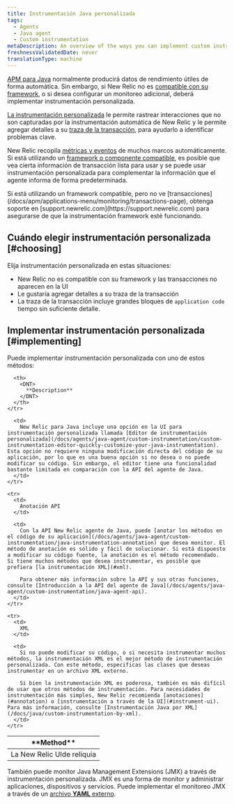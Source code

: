 ```yaml
---
title: Instrumentación Java personalizada
tags:
  - Agents
  - Java agent
  - Custom instrumentation
metaDescription: An overview of the ways you can implement custom instrumentation for your New Relic-monitored Java application.
freshnessValidatedDate: never
translationType: machine
---
```


[APM para Java](/docs/agents/java-agent/getting-started/introduction-new-relic-java) normalmente producirá datos de rendimiento útiles de forma automática. Sin embargo, si New Relic no es [compatible con su framework](/docs/agents/java-agent/getting-started/compatibility-requirements-java-agent), o si desea configurar un monitoreo adicional, deberá implementar instrumentación personalizada.

[La instrumentación personalizada](/docs/apm/agents/manage-apm-agents/agent-data/custom-instrumentation/) le permite rastrear interacciones que no son capturadas por la instrumentación automática de New Relic y le permite agregar detalles a su [traza de la transacción](/docs/traces/transaction-traces), para ayudarlo a identificar problemas clave.

New Relic recopila [métricas y eventos](/docs/data-analysis/metrics/analyze-your-metrics/data-collection-metric-timeslice-event-data) de muchos marcos automáticamente. Si está utilizando un [framework o componente compatible](/docs/agents/java-agent/getting-started/compatibility-requirements-java-agent), es posible que vea cierta información de transacción lista para usar y se puede usar instrumentación personalizada para complementar la información que el agente informa de forma predeterminada.

<Callout variant="important">
  Si está utilizando un framework compatible, pero no ve [transacciones](/docs/apm/applications-menu/monitoring/transactions-page), obtenga soporte en [support.newrelic.com](https://support.newrelic.com) para asegurarse de que la instrumentación framework esté funcionando.
</Callout>

## Cuándo elegir instrumentación personalizada [#choosing]

Elija instrumentación personalizada en estas situaciones:

* New Relic no es compatible con su framework y las transacciones no aparecen en la UI
* Le gustaría agregar detalles a su traza de la transacción
* La traza de la transacción incluye grandes bloques de `application code` tiempo sin suficiente detalle.

## Implementar instrumentación personalizada [#implementing]

Puede implementar instrumentación personalizada con uno de estos métodos:

<table>
  <thead>
    <tr>
      <th style={{ width: "200px" }}>
        <DNT>
          **Method**
        </DNT>
      </th>

      <th>
        <DNT>
          **Description**
        </DNT>
      </th>
    </tr>
  </thead>

  <tbody>
    <tr>
      <td>
        La New Relic UIde reliquia
      </td>

      <td>
        New Relic para Java incluye una opción en la UI para instrumentación personalizada llamada [Editor de instrumentación personalizada](/docs/agents/java-agent/custom-instrumentation/custom-instrumentation-editor-quickly-customize-your-java-instrumentation). Esta opción no requiere ninguna modificación directa del código de su aplicación, por lo que es una buena opción si no desea o no puede modificar su código. Sin embargo, el editor tiene una funcionalidad bastante limitada en comparación con la API del agente de Java.
      </td>
    </tr>

    <tr>
      <td>
        Anotación API
      </td>

      <td>
        Con la API New Relic agente de Java, puede [anotar los métodos en el código de su aplicación](/docs/agents/java-agent/custom-instrumentation/java-instrumentation-annotation) que desea monitor. El método de anotación es sólido y fácil de solucionar. Si está dispuesto a modificar su código fuente, la anotación es el método recomendado. Si tiene muchos métodos que desea instrumentar, es posible que prefiera [la instrumentación XML](#xml).

        Para obtener más información sobre la API y sus otras funciones, consulte [Introducción a la API del agente de Java](/docs/agents/java-agent/custom-instrumentation/java-agent-api).
      </td>
    </tr>

    <tr>
      <td>
        XML
      </td>

      <td>
        Si no puede modificar su código, o si necesita instrumentar muchos métodos, la instrumentación XML es el mejor método de instrumentación personalizada. Con este método, especificas las clases que deseas instrumentar en un archivo XML externo.

        Si bien la instrumentación XML es poderosa, también es más difícil de usar que otros métodos de instrumentación. Para necesidades de instrumentación más simples, New Relic recomienda [anotaciones](#annotation) o [instrumentación a través de la UI](#instrument-ui). Para más información, consulte [Instrumentación Java por XML](/docs/java/custom-instrumentation-by-xml).
      </td>
    </tr>
  </tbody>
</table>

También puede monitor Java Management Extensions (JMX) a través de instrumentación personalizada. JMX es una forma de monitor y administrar aplicaciones, dispositivos y servicios. Puede implementar el monitoreo JMX a través de un [archivo <DNT>**YAML**</DNT> externo](/docs/java/custom-jmx-instrumentation-by-yml).